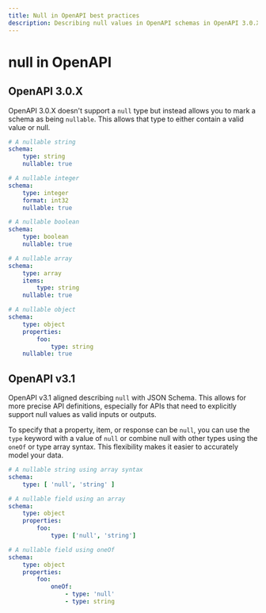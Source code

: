 ```yaml
---
title: Null in OpenAPI best practices
description: Describing null values in OpenAPI schemas in OpenAPI 3.0.X and 3.1.X.
---
```


# null in OpenAPI

## OpenAPI 3.0.X

OpenAPI 3.0.X doesn't support a `null` type but instead allows you to mark a schema as being `nullable`. This allows that type to either contain a valid value or null.

```yaml
# A nullable string
schema:
    type: string
    nullable: true

# A nullable integer
schema:
    type: integer
    format: int32
    nullable: true

# A nullable boolean
schema:
    type: boolean
    nullable: true

# A nullable array
schema:
    type: array
    items:
        type: string
    nullable: true

# A nullable object
schema:
    type: object
    properties:
        foo:
            type: string
    nullable: true
```

## OpenAPI v3.1

OpenAPI v3.1 aligned describing `null` with JSON Schema. This allows for more precise API definitions, especially for APIs that need to explicitly support null values as valid inputs or outputs.

To specify that a property, item, or response can be `null`, you can use the `type` keyword with a value of `null` or combine null with other types using the `oneOf` or type array syntax. This flexibility makes it easier to accurately model your data.

```yaml
# A nullable string using array syntax
schema:
    type: [ 'null', 'string' ]

# A nullable field using an array
schema:
    type: object
    properties:
        foo:
            type: ['null', 'string']

# A nullable field using oneOf
schema:
    type: object
    properties:
        foo:
            oneOf:
                - type: 'null'
                - type: string
```
